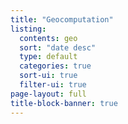 ```yaml
---
title: "Geocomputation"
listing:
  contents: geo
  sort: "date desc"
  type: default
  categories: true
  sort-ui: true
  filter-ui: true
page-layout: full
title-block-banner: true
---
```



